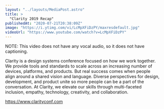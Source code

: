 ```yaml
---
layout: "../layouts/MediaPost.astro"
title: >
  "Clarity 2019 Recap"
publishedAt: "2020-07-21T20:38:09Z"
image: "https://i.ytimg.com/vi/LcMpXFiDzPY/maxresdefault.jpg"
videoUrl: "https://www.youtube.com/watch?v=LcMpXFiDzPY"
---
```


NOTE: This video does not have any vocal audio, so it does not have captioning.

Clarity is a design systems conference focused on how we work together. We provide tools and standards to scale across an increasing number of devices, platforms, and products. But real success comes when people align around a shared vision and language. Diverse perspectives for design, development, and product unite so more people can be a part of the conversation. At Clarity, we elevate our skills through multi-faceted inclusion, empathy, technology, creativity, and collaboration.

https://www.clarityconf.com
